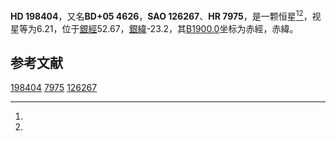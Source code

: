 {{Starbox begin
| name = HD 198404
}}
{{Starbox observe
| epoch = [[J2000.0|J2000.0]]
| constell = {{星座名待查}}<ref name=SIMBAD>{{cite web
 | url=http://simbad.u-strasbg.fr/simbad/sim-id?Ident=HR+7975
 | title=Pulsating variable Star
 | publisher=Centre de Données astronomiques de Strasbourg
 | work=SIMBAD
 | accessdate=2012-07-13
 | archive-date=2016-03-17
 | archive-url=https://web.archive.org/web/20160317143834/http://simbad.u-strasbg.fr/simbad/sim-id?Ident=HR+7975
 | dead-url=no
 }}</ref><ref name=DATA>{{cite web
 | url=http://vizier.u-strasbg.fr/viz-bin/VizieR-5?-out.add=.&-source=5050&-corr=PK=HR&-out.max=9999&HR=7975
 | title=VizieR Detailed Page
 | accessdate=2012-07-13
 | archive-date=2016-03-05
 | archive-url=https://web.archive.org/web/20160305051332/http://vizier.u-strasbg.fr/viz-bin/VizieR-5?-out.add=.&-source=5050&-corr=PK=HR&-out.max=9999&HR=7975
 | dead-url=no
 }}</ref>
| 星官 = 
| ra = {{RA|20|49|59.1}}<ref name=SIMBAD /><ref name=DATA />
| dec = {{DEC|+5|32|41}}<ref name=SIMBAD /><ref name=DATA />
| appmag_v = 6.21<ref name=SIMBAD /><ref name=DATA />
}}
{{Starbox character
| class = K0<ref name=SIMBAD /><ref name=DATA />
| b-v = 0.98<ref name=SIMBAD /><ref name=DATA />
| u-b = 0.79<ref name=SIMBAD /><ref name=DATA />
| r-i = <ref name=SIMBAD /><ref name=DATA />
| variable = 
}}
{{Starbox astrometry
| radial_v = 0.79
| prop_mo_ra = -22
| parallax = 
| p_error = 
}}
{{Starbox catalog
| names =BD+05 4626，[[SAO星表|SAO]] 126267，[[HD星表|HD]] 198404，[[HR星表|HR]] 7975}}
{{Starbox reference |Simbad=HR+7975}}
{{Starbox end}}

'''HD 198404'''，又名'''BD+05 4626'''，'''SAO 126267'''、'''HR 7975'''，是一颗恒星<ref name=SIMBAD /><ref name=DATA />，视星等为6.21，位于[[銀道座標系|銀經]]52.67，[[銀道座標系|銀緯]]-23.2，其[[B1900.0|B1900.0]]坐标为赤經{{RA|20|45|0.8}}，赤緯{{DEC|+5|-23.2|22}}。

== 参考文献 ==
{{reflist}}

{{star-stub}}

[[Category:HD和HDE天體|198404]]
[[Category:HR天體|7975]]
[[Category:SAO天體|126267]]